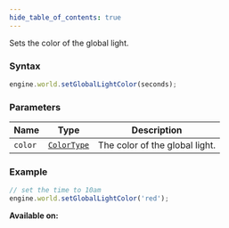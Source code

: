 ```yaml
---
hide_table_of_contents: true
---
```



Sets the color of the global light.

### Syntax

```js
engine.world.setGlobalLightColor(seconds);
```

### Parameters

| Name    | Type                                | Description                    |
| ------- | ----------------------------------- | ------------------------------ |
| `color` | [`ColorType`](/sdk/types/ColorType) | The color of the global light. |

### Example

```js
// set the time to 10am
engine.world.setGlobalLightColor('red');
```

**Available on:** <ClientTag />
